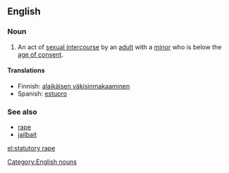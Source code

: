 {{wikipedia}}
==English==

===Noun===
{{en-noun|s}}

#{{context|legal}} An act of [[sexual intercourse]] by an [[adult]] with a [[minor]] who is below the [[age of consent]].

====Translations====
* Finnish: [[alaikäisen väkisinmakaaminen]]
* Spanish: [[estupro]] {{m}}

===See also===
* [[rape]]
* [[jailbait]]

[[Category:English nouns]]

[[el:statutory rape]]